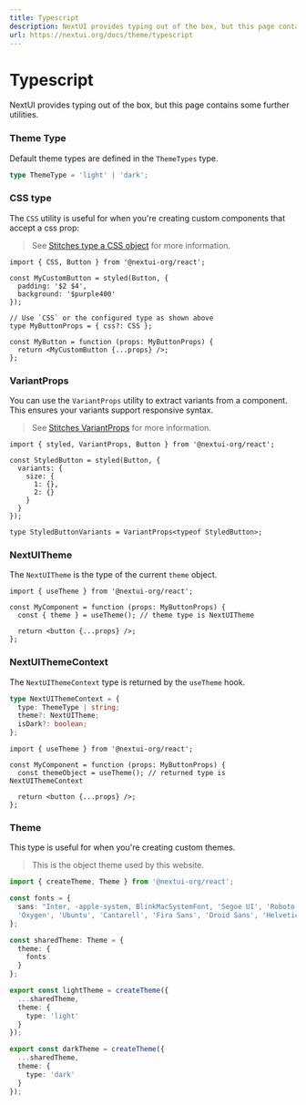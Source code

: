 ```yaml
---
title: Typescript
description: NextUI provides typing out of the box, but this page contains some further utilities.
url: https://nextui.org/docs/theme/typescript
---
```


# Typescript

NextUI provides typing out of the box, but this page contains some further utilities.

<CarbonAd />

<Spacer y={2} />

### Theme Type

Default theme types are defined in the `ThemeTypes` type.

```ts
type ThemeType = 'light' | 'dark';
```

### CSS type

The `CSS` utility is useful for when you're creating custom components that accept a css prop:

> See [Stitches type a CSS object](https://stitches.dev/docs/typescript#type-a-css-object) for more information.

```tsx
import { CSS, Button } from '@nextui-org/react';

const MyCustomButton = styled(Button, {
  padding: '$2 $4',
  background: '$purple400'
});

// Use `CSS` or the configured type as shown above
type MyButtonProps = { css?: CSS };

const MyButton = function (props: MyButtonProps) {
  return <MyCustomButton {...props} />;
};
```

### VariantProps

You can use the `VariantProps` utility to extract variants from a component. This ensures your variants support responsive syntax.

> See [Stitches VariantProps](https://stitches.dev/docs/typescript#extract-variants-from-a-component) for more information.

```tsx
import { styled, VariantProps, Button } from '@nextui-org/react';

const StyledButton = styled(Button, {
  variants: {
    size: {
      1: {},
      2: {}
    }
  }
});

type StyledButtonVariants = VariantProps<typeof StyledButton>;
```

### NextUITheme

The `NextUITheme` is the type of the current `theme` object.

```tsx
import { useTheme } from '@nextui-org/react';

const MyComponent = function (props: MyButtonProps) {
  const { theme } = useTheme(); // theme type is NextUITheme

  return <button {...props} />;
};
```

### NextUIThemeContext

The `NextUIThemeContext` type is returned by the `useTheme` hook.

```ts
type NextUIThemeContext = {
  type: ThemeType | string;
  theme?: NextUITheme;
  isDark?: boolean;
};
```

```tsx
import { useTheme } from '@nextui-org/react';

const MyComponent = function (props: MyButtonProps) {
  const themeObject = useTheme(); // returned type is NextUIThemeContext

  return <button {...props} />;
};
```

### Theme

This type is useful for when you're creating custom themes.

> This is the object theme used by this website.

```ts
import { createTheme, Theme } from '@nextui-org/react';

const fonts = {
  sans: "Inter, -apple-system, BlinkMacSystemFont, 'Segoe UI', 'Roboto',
  'Oxygen', 'Ubuntu', 'Cantarell', 'Fira Sans', 'Droid Sans', 'Helvetica Neue', sans-serif;",
};

const sharedTheme: Theme = {
  theme: {
    fonts
  }
};

export const lightTheme = createTheme({
  ...sharedTheme,
  theme: {
    type: 'light'
  }
});

export const darkTheme = createTheme({
  ...sharedTheme,
  theme: {
    type: 'dark'
  }
});
```
